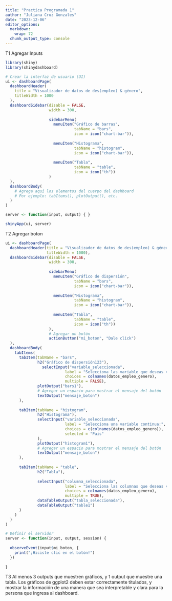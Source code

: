 ```yaml
---
title: "Practica Programada 1"
author: "Juliana Cruz Gonzales"
date: "2023-12-06"
editor_options: 
  markdown: 
    wrap: 72
  chunk_output_type: console
---
```


T1 Agregar Inputs


```r
library(shiny)
library(shinydashboard)

# Crear la interfaz de usuario (UI)
ui <- dashboardPage(
  dashboardHeader(
    title = "Visualizador de datos de des(empleo) & género",
    titleWidth = 1000
  ),
  dashboardSidebar(disable = FALSE,
                   width = 300,
                   
                   sidebarMenu(
                     menuItem("Gráfico de barras", 
                              tabName = "bars", 
                              icon = icon("chart-bar")),
                     
                     menuItem("Histograma", 
                              tabName = "histogram", 
                              icon = icon("chart-bar")),
                     
                     menuItem("Tabla", 
                              tabName = "table", 
                              icon = icon("th"))
                   )
  ),
  dashboardBody(
    # Agrega aquí los elementos del cuerpo del dashboard
    # Por ejemplo: tabItems(), plotOutput(), etc.
  )
)

server <- function(input, output) { }

shinyApp(ui, server)

```

T2 Agregar boton 

```r

ui <- dashboardPage(
  dashboardHeader(title = "Visualizador de datos de des(empleo) & género",
                  titleWidth = 1000),
  dashboardSidebar(disable = FALSE,
                   width = 300,
                   
                   sidebarMenu(
                     menuItem("Gráfico de dispersión", 
                              tabName = "bars", 
                              icon = icon("chart-bar")),
                     
                     menuItem("Histograma", 
                              tabName = "histogram", 
                              icon = icon("chart-bar")),
                     
                     menuItem("Tabla", 
                              tabName = "table", 
                              icon = icon("th"))
                   ),
                   # Agregar un botón
                   actionButton("mi_boton", "Dale click")
  ),
  dashboardBody(
    tabItems(
      tabItem(tabName = "bars",
              h2("Gráfico de dispersión123"),
                selectInput("variable_seleccionada", 
                          label = "Selecciona las variable que deseas visualizar en el gráfico de barras:", 
                          choices = colnames(datos_empleo_genero),
                          multiple = FALSE),
              plotOutput("bars1"),
              # Agregar un espacio para mostrar el mensaje del botón
              textOutput("mensaje_boton")
      ),
      
      tabItem(tabName = "histogram",
              h2("Histograma"),
              selectInput("variable_seleccionada", 
                          label = "Selecciona una variable continua:", 
                          choices = c(colnames(datos_empleo_genero)),
                          selected = "Pais"
              ),
              plotOutput("histogram1"),
              # Agregar un espacio para mostrar el mensaje del botón
              textOutput("mensaje_boton")
      ),
      
      tabItem(tabName = "table",
              h2("Tabla"),
            
              selectInput("columna_seleccionada", 
                          label = "Selecciona las columnas que deseas visualizar en la tabla:", 
                          choices = colnames(datos_empleo_genero),
                          multiple = TRUE),
              dataTableOutput("tabla_seleccionada"),
              dataTableOutput("table1")
      )
    )
  )
)

# Definir el servidor
server <- function(input, output, session) {
  
  observeEvent(input$mi_boton, {
    print("¡Hiciste clic en el botón!")
  })
  
}


```

T3 
Al menos 3 outputs que muestren gráficos, y 1 output que muestre una tabla. Los gráficos de ggplot2
deben estar correctamente titulados, y mostrar la información de una manera que sea interpretable y
clara para la persona que ingresa al dashboard.

